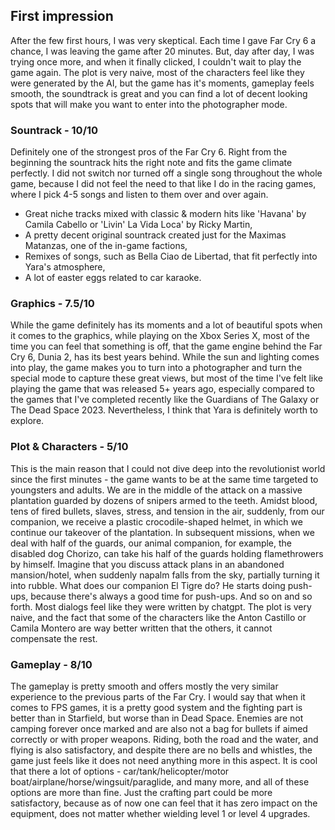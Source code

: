 ## First impression

After the few first hours, I was very skeptical. Each time I gave Far Cry 6 a chance, I was leaving the game after 20 minutes. But, day after day, I was trying once more, and when it finally clicked, I couldn't wait to play the game again. The plot is very naive, most of the characters feel like they were generated by the AI, but the game has it's moments, gameplay feels smooth, the soundtrack is great and you can find a lot of decent looking spots that will make you want to enter into the photographer mode.

### Sountrack - 10/10

Definitely one of the strongest pros of the Far Cry 6. Right from the beginning the sountrack hits the right note and fits the game climate perfectly. I did not switch nor turned off a single song throughout the whole game, because I did not feel the need to that like I do in the racing games, where I pick 4-5 songs and listen to them over and over again.

- Great niche tracks mixed with classic & modern hits like 'Havana' by Camila Cabello or 'Livin' La Vida Loca' by Ricky Martin,
- A pretty decent original sountrack created just for the Maximas Matanzas, one of the in-game factions,
- Remixes of songs, such as Bella Ciao de Libertad, that fit perfectly into Yara's atmosphere,
- A lot of easter eggs related to car karaoke.

### Graphics - 7.5/10

While the game definitely has its moments and a lot of beautiful spots when it comes to the graphics, while playing on the Xbox Series X, most of the time you can feel that something is off, that the game engine behind the Far Cry 6, Dunia 2, has its best years behind. While the sun and lighting comes into play, the game makes you to turn into a photographer and turn the special mode to capture these great views, but most of the time I've felt like playing the game that was released 5+ years ago, especially compared to the games that I've completed recently like the Guardians of The Galaxy or The Dead Space 2023. Nevertheless, I think that Yara is definitely worth to explore.

### Plot & Characters - 5/10

This is the main reason that I could not dive deep into the revolutionist world since the first minutes - the game wants to be at the same time targeted to youngsters and adults. We are in the middle of the attack on a massive plantation guarded by dozens of snipers armed to the teeth. Amidst blood, tens of fired bullets, slaves, stress, and tension in the air, suddenly, from our companion, we receive a plastic crocodile-shaped helmet, in which we continue our takeover of the plantation. In subsequent missions, when we deal with half of the guards, our animal companion, for example, the disabled dog Chorizo, can take his half of the guards holding flamethrowers by himself. Imagine that you discuss attack plans in an abandoned mansion/hotel, when suddenly napalm falls from the sky, partially turning it into rubble. What does our companion El Tigre do? He starts doing push-ups, because there's always a good time for push-ups. And so on and so forth. Most dialogs feel like they were written by chatgpt. The plot is very naive, and the fact that some of the characters like the Anton Castillo or Camila Montero are way better written that the others, it cannot compensate the rest.

### Gameplay - 8/10

The gameplay is pretty smooth and offers mostly the very similar experience to the previous parts of the Far Cry. I would say that when it comes to FPS games, it is a pretty good system and the fighting part is better than in Starfield, but worse than in Dead Space. Enemies are not camping forever once marked and are also not a bag for bullets if aimed correctly or with proper weapons. Riding, both the road and the water, and flying is also satisfactory, and despite there are no bells and whistles, the game just feels like it does not need anything more in this aspect. It is cool that there a lot of options - car/tank/helicopter/motor boat/airplane/horse/wingsuit/paraglide, and many more, and all of these options are more than fine. Just the crafting part could be more satisfactory, because as of now one can feel that it has zero impact on the equipment, does not matter whether wielding level 1 or level 4 upgrades.
